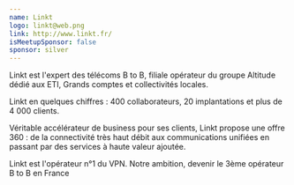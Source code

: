 ```yaml
---
name: Linkt
logo: linkt@web.png
link: http://www.linkt.fr/
isMeetupSponsor: false
sponsor: silver
---
```


Linkt est l'expert des télécoms B to B, filiale opérateur du groupe Altitude
dédié aux ETI, Grands comptes et collectivités locales.

Linkt en quelques chiffres : 400 collaborateurs, 20 implantations et plus de
4 000 clients.

Véritable accélérateur de business pour ses clients, Linkt propose une offre
360 : de la connectivité très haut débit aux communications unifiées en passant
par des services à haute valeur ajoutée.

Linkt est l'opérateur n°1 du VPN. Notre ambition, devenir le 3ème opérateur B to
B en France
